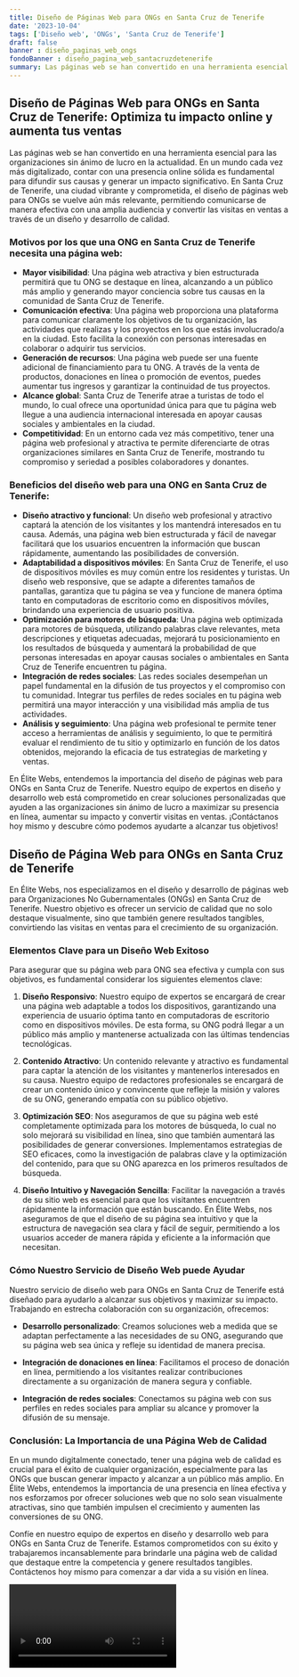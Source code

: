 ```yaml
---
title: Diseño de Páginas Web para ONGs en Santa Cruz de Tenerife
date: '2023-10-04'
tags: ['Diseño web', 'ONGs', 'Santa Cruz de Tenerife']
draft: false
banner : diseño_paginas_web_ongs
fondoBanner : diseño_pagina_web_santacruzdetenerife
summary: Las páginas web se han convertido en una herramienta esencial para las organizaciones sin ánimo de lucro en la actualidad. En un mundo cada vez más digitalizado, contar con una presencia online sólida es fundamental para difundir sus causas y generar un impacto significativo. En Santa Cruz de Tenerife, una ciudad vibrante y comprometida, el diseño de páginas web para ONGs se vuelve aún más relevante, permitiendo comunicarse de manera efectiva con una amplia audiencia y convertir las visitas en ventas a través de un diseño y desarrollo de calidad.
---
```


## Diseño de Páginas Web para ONGs en Santa Cruz de Tenerife: Optimiza tu impacto online y aumenta tus ventas

Las páginas web se han convertido en una herramienta esencial para las organizaciones sin ánimo de lucro en la actualidad. En un mundo cada vez más digitalizado, contar con una presencia online sólida es fundamental para difundir sus causas y generar un impacto significativo. En Santa Cruz de Tenerife, una ciudad vibrante y comprometida, el diseño de páginas web para ONGs se vuelve aún más relevante, permitiendo comunicarse de manera efectiva con una amplia audiencia y convertir las visitas en ventas a través de un diseño y desarrollo de calidad.

### Motivos por los que una ONG en Santa Cruz de Tenerife necesita una página web:

- **Mayor visibilidad**: Una página web atractiva y bien estructurada permitirá que tu ONG se destaque en línea, alcanzando a un público más amplio y generando mayor conciencia sobre tus causas en la comunidad de Santa Cruz de Tenerife.
- **Comunicación efectiva**: Una página web proporciona una plataforma para comunicar claramente los objetivos de tu organización, las actividades que realizas y los proyectos en los que estás involucrado/a en la ciudad. Esto facilita la conexión con personas interesadas en colaborar o adquirir tus servicios.
- **Generación de recursos**: Una página web puede ser una fuente adicional de financiamiento para tu ONG. A través de la venta de productos, donaciones en línea o promoción de eventos, puedes aumentar tus ingresos y garantizar la continuidad de tus proyectos.
- **Alcance global**: Santa Cruz de Tenerife atrae a turistas de todo el mundo, lo cual ofrece una oportunidad única para que tu página web llegue a una audiencia internacional interesada en apoyar causas sociales y ambientales en la ciudad.
- **Competitividad**: En un entorno cada vez más competitivo, tener una página web profesional y atractiva te permite diferenciarte de otras organizaciones similares en Santa Cruz de Tenerife, mostrando tu compromiso y seriedad a posibles colaboradores y donantes.

### Beneficios del diseño web para una ONG en Santa Cruz de Tenerife:

- **Diseño atractivo y funcional**: Un diseño web profesional y atractivo captará la atención de los visitantes y los mantendrá interesados en tu causa. Además, una página web bien estructurada y fácil de navegar facilitará que los usuarios encuentren la información que buscan rápidamente, aumentando las posibilidades de conversión.
- **Adaptabilidad a dispositivos móviles**: En Santa Cruz de Tenerife, el uso de dispositivos móviles es muy común entre los residentes y turistas. Un diseño web responsive, que se adapte a diferentes tamaños de pantallas, garantiza que tu página se vea y funcione de manera óptima tanto en computadoras de escritorio como en dispositivos móviles, brindando una experiencia de usuario positiva.
- **Optimización para motores de búsqueda**: Una página web optimizada para motores de búsqueda, utilizando palabras clave relevantes, meta descripciones y etiquetas adecuadas, mejorará tu posicionamiento en los resultados de búsqueda y aumentará la probabilidad de que personas interesadas en apoyar causas sociales o ambientales en Santa Cruz de Tenerife encuentren tu página.
- **Integración de redes sociales**: Las redes sociales desempeñan un papel fundamental en la difusión de tus proyectos y el compromiso con tu comunidad. Integrar tus perfiles de redes sociales en tu página web permitirá una mayor interacción y una visibilidad más amplia de tus actividades.
- **Análisis y seguimiento**: Una página web profesional te permite tener acceso a herramientas de análisis y seguimiento, lo que te permitirá evaluar el rendimiento de tu sitio y optimizarlo en función de los datos obtenidos, mejorando la eficacia de tus estrategias de marketing y ventas.

En Élite Webs, entendemos la importancia del diseño de páginas web para ONGs en Santa Cruz de Tenerife. Nuestro equipo de expertos en diseño y desarrollo web está comprometido en crear soluciones personalizadas que ayuden a las organizaciones sin ánimo de lucro a maximizar su presencia en línea, aumentar su impacto y convertir visitas en ventas. ¡Contáctanos hoy mismo y descubre cómo podemos ayudarte a alcanzar tus objetivos!

<GifSeo />

<Cta />

## Diseño de Página Web para ONGs en Santa Cruz de Tenerife

En Élite Webs, nos especializamos en el diseño y desarrollo de páginas web para Organizaciones No Gubernamentales (ONGs) en Santa Cruz de Tenerife. Nuestro objetivo es ofrecer un servicio de calidad que no solo destaque visualmente, sino que también genere resultados tangibles, convirtiendo las visitas en ventas para el crecimiento de su organización.

### Elementos Clave para un Diseño Web Exitoso

Para asegurar que su página web para ONG sea efectiva y cumpla con sus objetivos, es fundamental considerar los siguientes elementos clave:

1. **Diseño Responsivo**: Nuestro equipo de expertos se encargará de crear una página web adaptable a todos los dispositivos, garantizando una experiencia de usuario óptima tanto en computadoras de escritorio como en dispositivos móviles. De esta forma, su ONG podrá llegar a un público más amplio y mantenerse actualizada con las últimas tendencias tecnológicas.

2. **Contenido Atractivo**: Un contenido relevante y atractivo es fundamental para captar la atención de los visitantes y mantenerlos interesados en su causa. Nuestro equipo de redactores profesionales se encargará de crear un contenido único y convincente que refleje la misión y valores de su ONG, generando empatía con su público objetivo.

3. **Optimización SEO**: Nos aseguramos de que su página web esté completamente optimizada para los motores de búsqueda, lo cual no solo mejorará su visibilidad en línea, sino que también aumentará las posibilidades de generar conversiones. Implementamos estrategias de SEO eficaces, como la investigación de palabras clave y la optimización del contenido, para que su ONG aparezca en los primeros resultados de búsqueda.

4. **Diseño Intuitivo y Navegación Sencilla**: Facilitar la navegación a través de su sitio web es esencial para que los visitantes encuentren rápidamente la información que están buscando. En Élite Webs, nos aseguramos de que el diseño de su página sea intuitivo y que la estructura de navegación sea clara y fácil de seguir, permitiendo a los usuarios acceder de manera rápida y eficiente a la información que necesitan.

### Cómo Nuestro Servicio de Diseño Web puede Ayudar

Nuestro servicio de diseño web para ONGs en Santa Cruz de Tenerife está diseñado para ayudarlo a alcanzar sus objetivos y maximizar su impacto. Trabajando en estrecha colaboración con su organización, ofrecemos:

- **Desarrollo personalizado**: Creamos soluciones web a medida que se adaptan perfectamente a las necesidades de su ONG, asegurando que su página web sea única y refleje su identidad de manera precisa.

- **Integración de donaciones en línea**: Facilitamos el proceso de donación en línea, permitiendo a los visitantes realizar contribuciones directamente a su organización de manera segura y confiable.

- **Integración de redes sociales**: Conectamos su página web con sus perfiles en redes sociales para ampliar su alcance y promover la difusión de su mensaje.

### Conclusión: La Importancia de una Página Web de Calidad

En un mundo digitalmente conectado, tener una página web de calidad es crucial para el éxito de cualquier organización, especialmente para las ONGs que buscan generar impacto y alcanzar a un público más amplio. En Élite Webs, entendemos la importancia de una presencia en línea efectiva y nos esforzamos por ofrecer soluciones web que no solo sean visualmente atractivas, sino que también impulsen el crecimiento y aumenten las conversiones de su ONG.

Confíe en nuestro equipo de expertos en diseño y desarrollo web para ONGs en Santa Cruz de Tenerife. Estamos comprometidos con su éxito y trabajaremos incansablemente para brindarle una página web de calidad que destaque entre la competencia y genere resultados tangibles. Contáctenos hoy mismo para comenzar a dar vida a su visión en línea.

<Video />

<CtaBot job='ONGs' city='Santa Cruz de Tenerife'/>

<Gmaps query='Santa Cruz de Tenerife+españa+maps' />